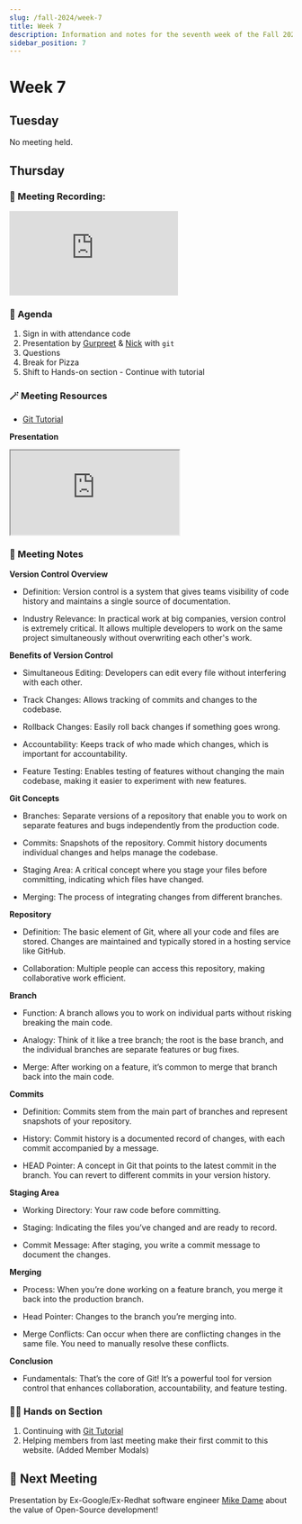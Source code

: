 ```yaml
---
slug: /fall-2024/week-7
title: Week 7
description: Information and notes for the seventh week of the Fall 2024 semester for the UMass Lowell Cloud Computing Club.
sidebar_position: 7
---
```


# Week 7

## Tuesday
No meeting held.

## Thursday

### 🎥 Meeting Recording:
<div class="iframe-container">
    <iframe 
        src="https://www.youtube.com/embed/C0iDLqH8XBs?si=Aa44RCKAqKW1RgPe"
        title="Fall 2024 Week 7" 
        frameborder="0" 
        allow="accelerometer; autoplay; clipboard-write; encrypted-media; gyroscope; picture-in-picture; web-share" 
        referrerpolicy="strict-origin-when-cross-origin" 
        allowfullscreen
        class="responsive-iframe"
        style={{
            borderRadius: '16px'
        }}
    >
    </iframe>
</div>

### 🚩 Agenda
1. Sign in with attendance code
2. Presentation by [Gurpreet](https://www.linkedin.com/in/gurpreet-singh1111/) & [Nick](https://www.linkedin.com/in/nick-bottari-29b5971ba/) with `git`
3. Questions
4. Break for Pizza
5. Shift to Hands-on section - Continue with tutorial

### 🪄 Meeting Resources
- [Git Tutorial](/docs/category/git-version-control)

**Presentation**
<iframe src="https://studentuml.sharepoint.com/sites/UMLCloudComputingClub/_layouts/15/Doc.aspx?sourcedoc={a9e7c384-4fec-4636-88d0-629a96840aec}&amp;action=embedview&amp;wdAr=1.7777777777777777" 
    style={{ width: '693px', height: '476px', frameBorder: 0, borderRadius: '16px'}}>
</iframe>

### 📓 Meeting Notes
**Version Control Overview**
- Definition: Version control is a system that gives teams visibility of code history and maintains a single source of documentation.

- Industry Relevance: In practical work at big companies, version control is extremely critical. It allows multiple developers to work on the same project simultaneously without overwriting each other's work.

**Benefits of Version Control**
- Simultaneous Editing: Developers can edit every file without interfering with each other.

- Track Changes: Allows tracking of commits and changes to the codebase.

- Rollback Changes: Easily roll back changes if something goes wrong.

- Accountability: Keeps track of who made which changes, which is important for accountability.

- Feature Testing: Enables testing of features without changing the main codebase, making it easier to experiment with new features.

**Git Concepts**
- Branches: Separate versions of a repository that enable you to work on separate features and bugs independently from the production code.

- Commits: Snapshots of the repository. Commit history documents individual changes and helps manage the codebase.

- Staging Area: A critical concept where you stage your files before committing, indicating which files have changed.

- Merging: The process of integrating changes from different branches.

**Repository**
- Definition: The basic element of Git, where all your code and files are stored. Changes are maintained and typically stored in a hosting service like GitHub.

- Collaboration: Multiple people can access this repository, making collaborative work efficient.

**Branch**
- Function: A branch allows you to work on individual parts without risking breaking the main code.

- Analogy: Think of it like a tree branch; the root is the base branch, and the individual branches are separate features or bug fixes.

- Merge: After working on a feature, it’s common to merge that branch back into the main code.

**Commits**
- Definition: Commits stem from the main part of branches and represent snapshots of your repository.

- History: Commit history is a documented record of changes, with each commit accompanied by a message.

- HEAD Pointer: A concept in Git that points to the latest commit in the branch. You can revert to different commits in your version history.

**Staging Area**
- Working Directory: Your raw code before committing.

- Staging: Indicating the files you’ve changed and are ready to record.

- Commit Message: After staging, you write a commit message to document the changes.

**Merging**
- Process: When you’re done working on a feature branch, you merge it back into the production branch.

- Head Pointer: Changes to the branch you’re merging into.

- Merge Conflicts: Can occur when there are conflicting changes in the same file. You need to manually resolve these conflicts.

**Conclusion**
- Fundamentals: That’s the core of Git! It’s a powerful tool for version control that enhances collaboration, accountability, and feature testing.

### 🧑‍💻 Hands on Section
1. Continuing with [Git Tutorial](/docs/category/git-version-control)
2. Helping members from last meeting make their first commit to this website. (Added Member Modals)

## 🚀 Next Meeting
Presentation by Ex-Google/Ex-Redhat software engineer [Mike Dame](https://www.linkedin.com/in/mike-dame-98600b35/) about the value of Open-Source development!
